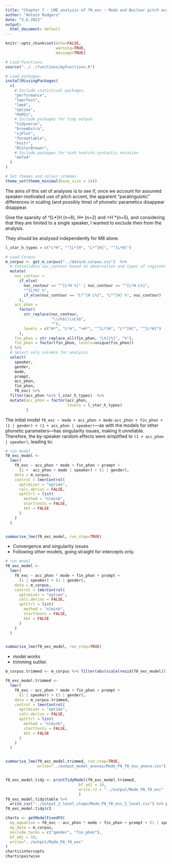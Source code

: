 ```yaml
---
title: "Chapter 7 - LME analysis of f0_exc ~ Mode and Nuclear pitch accents: "
author: "Antoin Rodgers"
date: "5.6.2022"
output:
  html_document: default
---
```


```r
knitr::opts_chunk$set(echo=FALSE,
                      warning=TRUE,
                      message=TRUE)

# Load Functions.
source("../../functions/myFunctions.R") 

# Load packages.
installMissingPackages(
  c(
    # Include statistical packages.
    "performance",
    "lmerTest",
    "lme4",
    "optimx",
    "MuMIn",
    # Include packages for tidy output.
    "tidyverse",
    "broomExtra",
    "sjPlot",
    "formattable",
    "knitr",
    "RColorBrewer",
    # Include packages for %in% %notin% syntactic notation
    "mefa4"
  )
)

# Set themes and colour schemes.
theme_set(theme_minimal(base_size = 14))

```

The aims of this set of analyses is to see if, once we account for assumed speaker-motivated use of pitch accent, the apparent "paralinguistic" differences in scaling (and possibly time) of phonetic parametics disappear disappear.

Give the sparsity of \^[L\*]H (n=6), H\* (n=2) and \>H \*(n=5), and considering that they are limited to a single speaker, I wanted to exclude then from the analysis.

They should be analysed independently for M8 alone.

```r
l_star_h_types = c("L*H", "^[L*]H", "L*^[H]", "^[L*H]")

# Load Corpus
m_corpus <- get_m_corpus("../data/m_corpus.csv")  %>%
  # Consolidate nuc_contour based on observation and types of register shift.
  mutate(
    nuc_contour =
      if_else(
        nuc_contour == "^[L*H %]" | nuc_contour == "^[L*H L%]",
        "^[L*H] %",
        if_else(nuc_contour == "L*^[H L%]", "L*^[H] %", nuc_contour)
      ),
    acc_phon =
      factor(
        str_replace(nuc_contour,
                    "\\s%$|\\sL%$",
                    ""),
        levels = c("H*", "L*H", ">H*", "^[L*]H", "L*^[H]", "^[L*H]")
      ),
    fin_phon = str_replace_all(fin_phon, "L%]|%]", "%"),
    fin_phon = factor(fin_phon, levels=unique(fin_phon))
  ) %>%
  # Select only columns for analysis
  select(
    speaker,
    gender,
    mode,
    prompt,
    acc_phon,
    fin_phon,
    f0_exc) %>% 
  filter(acc_phon %in% l_star_h_types)  %>% 
  mutate(acc_phon = factor(acc_phon,
                           levels = l_star_h_types)
         )
```

The initial model `f0_exc ~ mode + acc_phon + mode:acc_phon + fin_phon + (1 | gender) + (1 + acc_phon | speaker)`---as with the models for other phonetic parameters---has singularity issues, making it unreliable. Therefore, the by-speaker random effects were simplified to `(1 + acc_phon | speaker)`, leading to:

```r

# run model
f0_exc_model <-
  lmer(
    f0_exc ~ acc_phon * mode + fin_phon + prompt +
      (1 +  acc_phon + mode | speaker) + (1 | gender),
    data = m_corpus,
    control = lmerControl(
      optimizer = "optimx",
      calc.derivs = FALSE,
      optCtrl = list(
        method = "nlminb",
        starttests = FALSE,
        kkt = FALSE
      )
    )
  )


summarise_lme(f0_exc_model, run_step=TRUE) 

```

-  Convergence and singularity issues
-  Following other models, going straight for intercepts only.

```r

# run model
f0_exc_model <-
  lmer(
    f0_exc ~ acc_phon * mode + fin_phon + prompt +
      (1 | speaker) + (1 | gender),
    data = m_corpus,
    control = lmerControl(
      optimizer = "optimx",
      calc.derivs = FALSE,
      optCtrl = list(
        method = "nlminb",
        starttests = FALSE,
        kkt = FALSE
      )
    )
  )


summarise_lme(f0_exc_model, run_step=TRUE) 

```
-    model works
-    trimming outlier.

```r
m_corpus.trimmed <- m_corpus %>% filter(abs(scale(resid(f0_exc_model))) <= 3)

f0_exc_model.trimmed <-
  lmer(
    f0_exc ~ acc_phon * mode + fin_phon + prompt +
      (1 | speaker) + (1 | gender),
    data = m_corpus.trimmed,
    control = lmerControl(
      optimizer = "optimx",
      calc.derivs = FALSE,
      optCtrl = list(
        method = "nlminb",
        starttests = FALSE,
        kkt = FALSE
      )
    )
  )


summarise_lme(f0_exc_model.trimmed, run_step=TRUE,
              write="../output_model_anovas/Mode_PA_f0_exc_anova.csv")



```


```r

f0_exc_model.tidy <- printTidyModel(f0_exc_model.trimmed,
                                bf_adj = 16,
                                write_r2 = "../output/Mode_PA_f0_exc"
                                )
f0_exc_model.tidy$table %>% 
  write_csv("../output_2_level_slope/Mode_PA_f0_exc_2_level.csv") %>% print() 
f0_exc_model.tidy$r2

```

```r

charts <- getModelFixedFX(
  my_equation = f0_exc ~ acc_phon * mode + fin_phon + prompt + (1 | speaker) + (1 | gender),
  my_data = m_corpus,
  exclude_terms = c("gender", "fin_phon"),
  bf_adj = 16,
  write="../output/Mode_PA_f0_exc"
)
charts$intercepts
charts$pairwise


```
